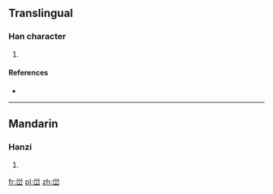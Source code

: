==Translingual==

===Han character===
{{Han char|rn=46|rad=山|as=05|sn=8|four=|canj=火月山 (FBU)|ids=⿳⺍冖山}}

# {{defn|Han|sort=山05}}

====References====
* {{Han ref|kx=0310.071|hdz=10768.130|uh=5CC3|ud=23747}}

----

==Mandarin==

===Hanzi===
{{cmn-hanzi|pin=[[xué]] ([[xue2]])|wg=hsüeh<sup>2</sup>}}

# {{defn|Mandarin|sort=山05}}

[[fr:峃]]
[[pl:峃]]
[[zh:峃]]